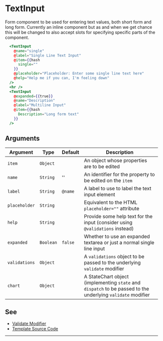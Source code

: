 # TextInput

Form component to be used for entering text values, both short form and long
form. Currently an inline component but as and when we get chance this will be
changed to also accept slots for specifying specific parts of the component.

```hbs preview-template
  <TextInput
    @name="single"
    @label="Single Line Text Input"
    @item={{hash
      single=""
    }}
    @placeholder="Placeholder: Enter some single line text here"
    @help="Help me if you can, I'm feeling down"
  />
  <hr />
  <TextInput
    @expanded={{true}}
    @name="Description"
    @label="Multiline Input"
    @item={{hash
      Description="Long form text"
    }}
  />
```

## Arguments

| Argument | Type | Default | Description |
| --- | --- | --- | --- |
| `item` | `Object` |  | An object whose properties are to be edited |
| `name` | `String` | '' | An identifier for the property to be edited on the `item` |
| `label` | `String` | `@name` | A label to use to label the text input element |
| `placeholder` | `String` | | Equivalent to the HTML `placeholder=""` attribute |
| `help` | `String` | | Provide some help text for the input (consider using `@validations` instead) |
| `expanded` | `Boolean` | `false` | Whether to use an expanded textarea or just a normal single line input |
| `validations` | `Object` |  | A `validations` object to be passed to the underlying `validate` modifier |
| `chart` | `Object` | | A StateChart object (implementing `state` and `dispatch` to be passed to the underlying `validate` modifier  |

## See

- [Validate Modifier](../modifiers/validate.mdx)
- [Template Source Code](./index.hbs)

---
